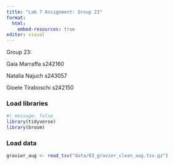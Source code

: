 ```yaml
---
title: "Lab 7 Assignment: Group 23"
format:
  html:
    embed-resources: true
editor: visual
---
```


Group 23:

Gaia Marraffa s242160

Natalia Najuch s243057

Gioele Tiraboschi s242150

### Load libraries

```r
#| message: false
library(tidyverse)
library(broom)
```

### Load data

```r
gravier_aug <- read_tsv("data/03_gravier_clean_aug.tsv.gz")
```

